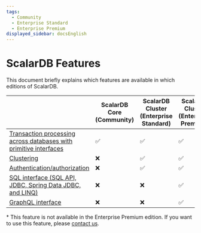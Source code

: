 ```yaml
---
tags:
  - Community
  - Enterprise Standard
  - Enterprise Premium
displayed_sidebar: docsEnglish
---
```


# ScalarDB Features

This document briefly explains which features are available in which editions of ScalarDB.

|                                                                                                                                                                        | ScalarDB Core (Community) | ScalarDB Cluster (Enterprise Standard) | ScalarDB Cluster (Enterprise Premium)       | ScalarDB Analytics (Enterprise) |
|------------------------------------------------------------------------------------------------------------------------------------------------------------------------|--------------------------|----------------------------------------|---------------------------------------------|---------------------------------|
| [Transaction processing across databases with primitive interfaces](getting-started-with-scalardb.mdx)                  | ✅       | ✅                     | ✅                          | ❌                               |
| [Clustering](scalardb-cluster/developer-guide-for-scalardb-cluster-with-java-api.mdx)          | ❌                         | ✅                     | ✅                          | ❌                                |
| [Authentication/authorization](scalardb-cluster/scalardb-auth-with-sql.mdx)                                                  | ❌                         | ✅                     | ✅                          | ❌                                |
| [SQL interface (SQL API, JDBC, Spring Data JDBC, and LINQ)](scalardb-sql/jdbc-guide.mdx)                                      | ❌                         | ❌                                       | ✅                          | ❌                                |
| [GraphQL interface](scalardb-graphql/how-to-run-two-phase-commit-transaction.mdx)                                             | ❌                         | ❌                                       | ✅                          | ❌                                |

\* This feature is not available in the Enterprise Premium edition. If you want to use this feature, please [contact us](https://www.scalar-labs.com/contact).


